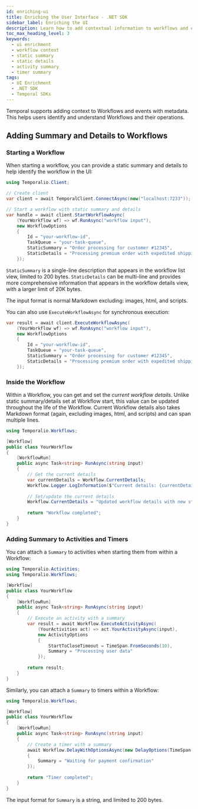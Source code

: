 ```yaml
---
id: enriching-ui
title: Enriching the User Interface - .NET SDK
sidebar_label: Enriching the UI
description: Learn how to add contextual information to workflows and events in the Temporal UI using the .NET SDK.
toc_max_heading_level: 3
keywords:
  - ui enrichment
  - workflow context
  - static summary
  - static details
  - activity summary
  - timer summary
tags:
  - UI Enrichment
  - .NET SDK
  - Temporal SDKs
---
```


Temporal supports adding context to Workflows and events with metadata. 
This helps users identify and understand Workflows and their operations.

## Adding Summary and Details to Workflows

### Starting a Workflow

When starting a workflow, you can provide a static summary and details to help identify the workflow in the UI:

```csharp
using Temporalio.Client;

// Create client
var client = await TemporalClient.ConnectAsync(new("localhost:7233"));

// Start a workflow with static summary and details
var handle = await client.StartWorkflowAsync(
    (YourWorkflow wf) => wf.RunAsync("workflow input"),
    new WorkflowOptions
    {
        Id = "your-workflow-id",
        TaskQueue = "your-task-queue",
        StaticSummary = "Order processing for customer #12345",
        StaticDetails = "Processing premium order with expedited shipping"
    });
```

`StaticSummary` is a single-line description that appears in the workflow list view, limited to 200 bytes.
`StaticDetails` can be multi-line and provides more comprehensive information that appears in the workflow details view, with a larger limit of 20K bytes.

The input format is normal Markdown excluding: images, html, and scripts.

You can also use `ExecuteWorkflowAsync` for synchronous execution:

```csharp
var result = await client.ExecuteWorkflowAsync(
    (YourWorkflow wf) => wf.RunAsync("workflow input"),
    new WorkflowOptions
    {
        Id = "your-workflow-id",
        TaskQueue = "your-task-queue",
        StaticSummary = "Order processing for customer #12345",
        StaticDetails = "Processing premium order with expedited shipping"
    });
```

### Inside the Workflow

Within a Workflow, you can get and set the _current workflow details_. 
Unlike static summary/details set at Workflow start, this value can be updated throughout the life of the Workflow. 
Current Workflow details also takes Markdown format (again, excluding images, html, and scripts) and can span multiple lines.

```csharp
using Temporalio.Workflows;

[Workflow]
public class YourWorkflow
{
    [WorkflowRun]
    public async Task<string> RunAsync(string input)
    {
        // Get the current details
        var currentDetails = Workflow.CurrentDetails;
        Workflow.Logger.LogInformation($"Current details: {currentDetails}");
        
        // Set/update the current details
        Workflow.CurrentDetails = "Updated workflow details with new status";
        
        return "Workflow completed";
    }
}
```

### Adding Summary to Activities and Timers

You can attach a `Summary` to activities when starting them from within a Workflow:

```csharp
using Temporalio.Activities;
using Temporalio.Workflows;

[Workflow]
public class YourWorkflow
{
    [WorkflowRun]
    public async Task<string> RunAsync(string input)
    {
        // Execute an activity with a summary
        var result = await Workflow.ExecuteActivityAsync(
            (YourActivities act) => act.YourActivityAsync(input),
            new ActivityOptions
            {
                StartToCloseTimeout = TimeSpan.FromSeconds(10),
                Summary = "Processing user data"
            });
        
        return result;
    }
}
```

Similarly, you can attach a `Summary` to timers within a Workflow:

```csharp
using Temporalio.Workflows;

[Workflow]
public class YourWorkflow
{
    [WorkflowRun]
    public async Task<string> RunAsync(string input)
    {
        // Create a timer with a summary
        await Workflow.DelayWithOptionsAsync(new DelayOptions(TimeSpan.FromMinutes(5))
        {
            Summary = "Waiting for payment confirmation"
        });
        
        return "Timer completed";
    }
}
```

The input format for `Summary` is a string, and limited to 200 bytes.